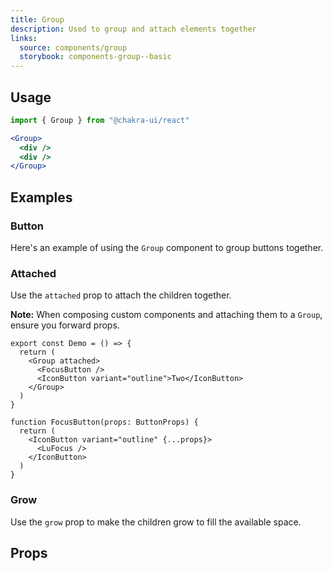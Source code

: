 ```yaml
---
title: Group
description: Used to group and attach elements together
links:
  source: components/group
  storybook: components-group--basic
---
```


<ExampleTabs name="group-basic" />

## Usage

```jsx
import { Group } from "@chakra-ui/react"
```

```jsx
<Group>
  <div />
  <div />
</Group>
```

## Examples

### Button

Here's an example of using the `Group` component to group buttons together.

<ExampleTabs name="group-with-button" />

### Attached

Use the `attached` prop to attach the children together.

<ExampleTabs name="group-with-attached" />

**Note:** When composing custom components and attaching them to a `Group`,
ensure you forward props.

```tsx {10} /{...props}/
export const Demo = () => {
  return (
    <Group attached>
      <FocusButton />
      <IconButton variant="outline">Two</IconButton>
    </Group>
  )
}

function FocusButton(props: ButtonProps) {
  return (
    <IconButton variant="outline" {...props}>
      <LuFocus />
    </IconButton>
  )
}
```

### Grow

Use the `grow` prop to make the children grow to fill the available space.

<ExampleTabs name="group-with-grow" />

## Props

<PropTable component="Group" part="Group" />

